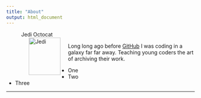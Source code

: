 ```yaml
---
title: "About"
output: html_document
---
```



<figure>
<figcaption>Jedi Octocat </figcaption>
<img src="https://octodex.github.com/images/octobiwan.jpg" alt="Jedi" align="left" hspace="20" style="width:85px;height:100px;">
</figure>


Long long ago before [GitHub](https://github.com) I was coding in a galaxy far far away.  Teaching young coders the art of archiving their work. 

* One
* Two
* Three

* * * 
